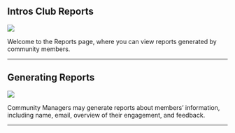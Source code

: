 ## **Intros Club Reports**

![](/images/reports-1.png)

Welcome to the Reports page, where you can view reports generated by community members.

---

## **Generating Reports**

![](/images/reports2x.png)

Community Managers may generate reports about members’ information, including name, email, overview of their engagement, and feedback.

---
